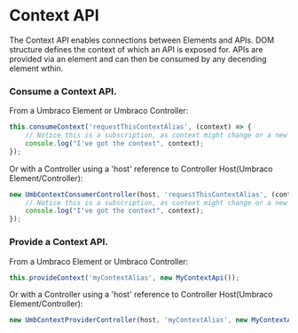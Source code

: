 
<Meta title="Guides/Context API" />

# Context API

The Context API enables connections between Elements and APIs.
DOM structure defines the context of which an API is exposed for. APIs are provided via an element and can then be consumed by any decending element wthin.

### Consume a Context API.

From a Umbraco Element or Umbraco Controller:

```ts
this.consumeContext('requestThisContextAlias', (context) => {
	// Notice this is a subscription, as context might change or a new one appears.
	console.log("I've got the context", context);
});
```

Or with a Controller using a 'host' reference to Controller Host(Umbraco Element/Controller):

```ts
new UmbContextConsumerController(host, 'requestThisContextAlias', (context) => {
	// Notice this is a subscription, as context might change or a new one appears.
	console.log("I've got the context", context);
});
```

### Provide a Context API.

From a Umbraco Element or Umbraco Controller:

```ts
this.provideContext('myContextAlias', new MyContextApi());
```

Or with a Controller using a 'host' reference to Controller Host(Umbraco Element/Controller):

```ts
new UmbContextProviderController(host, 'myContextAlias', new MyContextApi());
```
